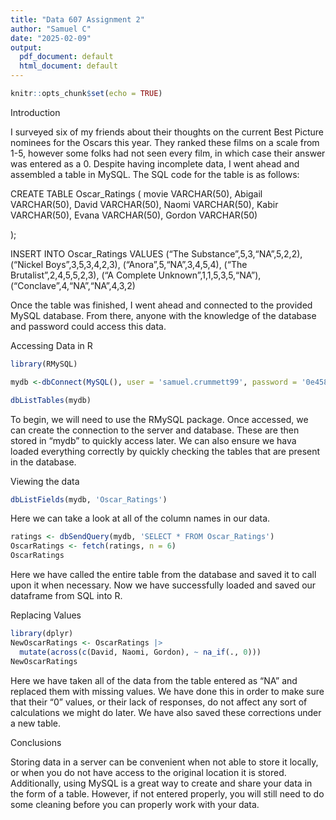 ---
title: "Data 607 Assignment 2"
author: "Samuel C"
date: "2025-02-09"
output:
  pdf_document: default
  html_document: default
---

```{r setup, include=FALSE}
knitr::opts_chunk$set(echo = TRUE)
```

Introduction

I surveyed six of my friends about their thoughts on the current Best Picture nominees for the Oscars this year. They ranked these films on a scale from 1-5, however some folks had not seen every film, in which case their answer was entered as a 0. Despite having incomplete data, I went ahead and assembled a table in MySQL. The SQL code for the table is as follows:

CREATE TABLE Oscar_Ratings (
	movie VARCHAR(50),
	Abigail VARCHAR(50),
	David VARCHAR(50), 
	Naomi VARCHAR(50),
	Kabir VARCHAR(50),
    Evana VARCHAR(50),
    Gordon VARCHAR(50)

);

INSERT INTO Oscar_Ratings
VALUES
("The Substance",5,3,"NA",5,2,2),
("Nickel Boys",3,5,3,4,2,3),
("Anora",5,"NA",3,4,5,4),
("The Brutalist",2,4,5,5,2,3),
("A Complete Unknown",1,1,5,3,5,"NA"),
("Conclave",4,"NA","NA",4,3,2)

Once the table was finished, I went ahead and connected to the provided MySQL database. From there, anyone with the knowledge of the database and password could access this data.

Accessing Data in R
```{r}
library(RMySQL)

mydb <-dbConnect(MySQL(), user = 'samuel.crummett99', password = '0e4586f2d39e843c', dbname = 'samuel.crummett99', host = 'cuny607sql.mysql.database.azure.com')

dbListTables(mydb)
```
To begin, we will need to use the RMySQL package. Once accessed, we can create the connection to the server and database. These are then stored in "mydb" to quickly access later. We can also ensure we hava loaded everything correctly by quickly checking the tables that are present in the database.

Viewing the data
```{r}
dbListFields(mydb, 'Oscar_Ratings')
```
Here we can take a look at all of the column names in our data.

```{r}
ratings <- dbSendQuery(mydb, 'SELECT * FROM Oscar_Ratings')
OscarRatings <- fetch(ratings, n = 6)
OscarRatings
```
Here we have called the entire table from the database and saved it to call upon it when necessary. Now we have successfully loaded and saved our dataframe from SQL into R.

Replacing Values
```{r}
library(dplyr)
NewOscarRatings <- OscarRatings |>
  mutate(across(c(David, Naomi, Gordon), ~ na_if(., 0)))
NewOscarRatings
```
Here we have taken all of the data from the table entered as "NA" and replaced them with missing values. We have done this in order to make sure that their "0" values, or their lack of responses, do not affect any sort of calculations we might do later. We have also saved these corrections under a new table.

Conclusions

Storing data in a server can be convenient when not able to store it locally, or when you do not have access to the original location it is stored. Additionally, using MySQL is a great way to create and share your data in the form of a table. However, if not entered properly, you will still need to do some  cleaning before you can properly work with your data.
